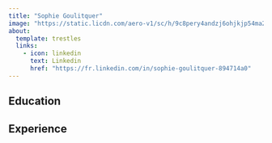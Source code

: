 ---
title: "Sophie Goulitquer"
image: "https://static.licdn.com/aero-v1/sc/h/9c8pery4andzj6ohjkjp54ma2"
about:
  template: trestles
  links: 
    - icon: linkedin
      text: Linkedin
      href: "https://fr.linkedin.com/in/sophie-goulitquer-894714a0"
---

## Education

## Experience
